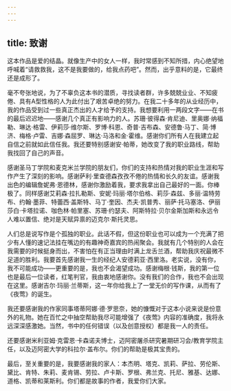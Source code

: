 ```yaml
---
---
---
```

title: 致谢
---




这本作品是爱的结晶。就像生产中的女人一样，我时常感到不知所措，内心绝望地呼喊着“请救救我，这不是我要做的，给我点药吧”。然而，出乎意料的是，它最终还是成形了。

毫不夸张地说，为了不辜负这本书的潜质，寻找读者群，许多兢兢业业、不知疲倦、具有A型性格的人为此付出了艰苦卓绝的努力。在我二十多年的从业经历中，我的作品受到过一些真正杰出的人才给予的支持。我想要利用一两段文字——在书的最后迟迟地——感谢几个真正有影响力的人。苏珊·彼得森·肯尼迪、里奥娜·纳福勒、琳达·格雷、伊莉莎·维尔斯、罗博·科恩、奇普·吉布森、安德鲁·马丁、简·博济、梅格·卢雷、吉娜·森屈罗、琳达·马洛和金·霍维。感谢你们所有人在我建立起自信之前就如此信任我。我还要特别感谢安·帕蒂，她改变了我的职业路线，帮助我找回了自己的声音。

感谢圣马丁学院和麦克米兰学院的朋友们，你们的支持和热情对我的职业生涯和写作产生了深刻的影响。感谢萨利·里查德森孜孜不倦的热情和长久的友谊。感谢我出色的编辑詹妮弗·恩德林，感谢你激励着我，要求我拿出自己最好的一面。你棒极了。同样感谢艾莉森·拉扎勒斯、安妮·玛丽·塔尔伯格、莉莎·森兹、多丽·温特劳布、约翰·墨菲、特蕾西·盖斯特、马丁·奎因、杰夫·凯普秀、丽萨·托马塞洛、伊丽莎白·卡塔拉诺、咖色林·帕里塞、苏珊·约瑟夫、阿斯特拉·贝尔金斯加斯和永远令人难以置信、绝对是天赋异禀的迈克尔·斯托灵思。

人们总是说写作是个孤独的职业。此话不假，但这份职业也可以成为一个充满了把少有人懂的速记法挂在嘴边的有趣神奇嘉宾的热闹聚会。我就有几个特别的人会在我需要的时候挺身而出，不害怕在有正当理由时满上龙舌兰酒，帮助我庆祝最微不足道的胜利。我要首先感谢我一生的经纪人安德莉亚·西里洛。老实说，没有你，我不可能成功——更重要的是，我也不会渴望成功。感谢梅根·钱斯，我的第一位也是最后一位读者，红笔判官，我由衷地感谢你。没有我们的合作，我也不会出现在这里。感谢吉尔·玛丽·兰蒂斯，这一年你给我上了一堂无价的写作课，从而有了《夜莺》的诞生。

我还要感谢我的作家同事塔蒂阿娜·德·罗思奈，她的慷慨对于这本小说来说是份意外的礼物。她在百忙之中抽空帮助我尽可能增强了《夜莺》内容的准确度，我将永远深深感激她。当然，书中的任何错误（以及创意授权）都是我一人的责任。

还要感谢米利亚姆·克雷恩·卡森诺夫博士，迈阿密屠杀研究暑期研习会/教育学院主任，以及迈阿密大学的科拉尔·盖布尔。你们的帮助是极其宝贵的。

最后，至关重要的是，我要感谢我的家人：本杰明、塔克、凯莉、萨拉、劳伦斯、黛比、肯特、朱莉、麦肯锡、劳拉、卢卡斯、罗根、弗兰克、托尼、雅基、达娜、道格、凯蒂和莱斯利。你们都是故事的作者，我爱你们大家。
